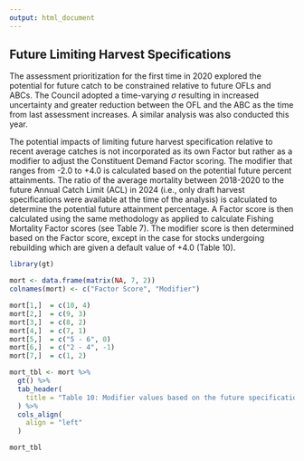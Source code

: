 ```yaml
---
output: html_document
---
```


## Future Limiting Harvest Specifications

The assessment prioritization for the first time in 2020 explored the potential for future catch to be constrained relative to future OFLs and ABCs.  The Council adopted a time-varying $\sigma$ resulting in increased uncertainty and greater reduction between the OFL and the ABC as the time from last assessment increases.  A similar analysis was also conducted this year.  

The potential impacts of limiting future harvest specification relative to recent average catches is not incorporated as its own Factor but rather as a modifier to adjust the Constituent Demand Factor scoring.  The modifier that ranges from -2.0 to +4.0 is calculated based on the potential future percent attainments.  The ratio of the average mortality between 2018-2020 to the future Annual Catch Limit (ACL) in 2024 (i.e., only draft harvest specifications were available at the time of the analysis) is calculated to determine the potential future attainment percentage.  A Factor score is then calculated using the same methodology as applied to calculate Fishing Mortality Factor scores (see Table 7). The modifier score is then determined based on the Factor score, except in the case for stocks undergoing rebuilding which are given a default value of +4.0 (Table 10). 

```r
library(gt)

mort <- data.frame(matrix(NA, 7, 2))
colnames(mort) <- c("Factor Score", "Modifier")

mort[1,]  = c(10, 4)
mort[2,]  = c(9, 3)
mort[3,]  = c(8, 2)
mort[4,]  = c(7, 1)
mort[5,]  = c("5 - 6", 0)
mort[6,]  = c("2 - 4", -1)
mort[7,]  = c(1, 2)

mort_tbl <- mort %>%
  gt() %>%
  tab_header(
    title = "Table 10: Modifier values based on the future specification Factor score. Factor score values are based on the percent attainment between average catches and future ACL values."
  ) %>%
  cols_align(
    align = "left"
  )

mort_tbl

```